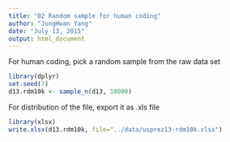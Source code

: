```yaml
---
title: "02 Random sample for human coding"
author: "JungHwan Yang"
date: "July 13, 2015"
output: html_document
---
```


For human coding, pick a random sample from the raw data set

```r
library(dplyr)
set.seed(7)
d13.rdm10k <- sample_n(d13, 10000)
```

For distribution of the file, export it as .xls file

```r
library(xlsx)
write.xlsx(d13.rdm10k, file="../data/usprez13-rdm10k.xlsx")
```